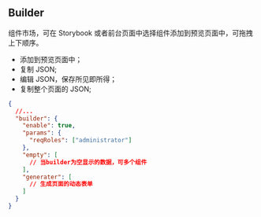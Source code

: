 
<Meta title="全局配置/通用/web builder" id="web-builder-config" />

## Builder

组件市场，可在 Storybook 或者前台页面中选择组件添加到预览页面中，可拖拽上下顺序。

- 添加到预览页面中；
- 复制 JSON;
- 编辑 JSON，保存所见即所得；
- 复制整个页面的 JSON;

```json
{
  //...
  "builder": {
    "enable": true,
    "params": {
      "reqRoles": ["administrator"]
    },
    "empty": [
      // 当builder为空显示的数据，可多个组件
    ],
    "generater": [
      // 生成页面的动态表单
    ]
  }
}
```

